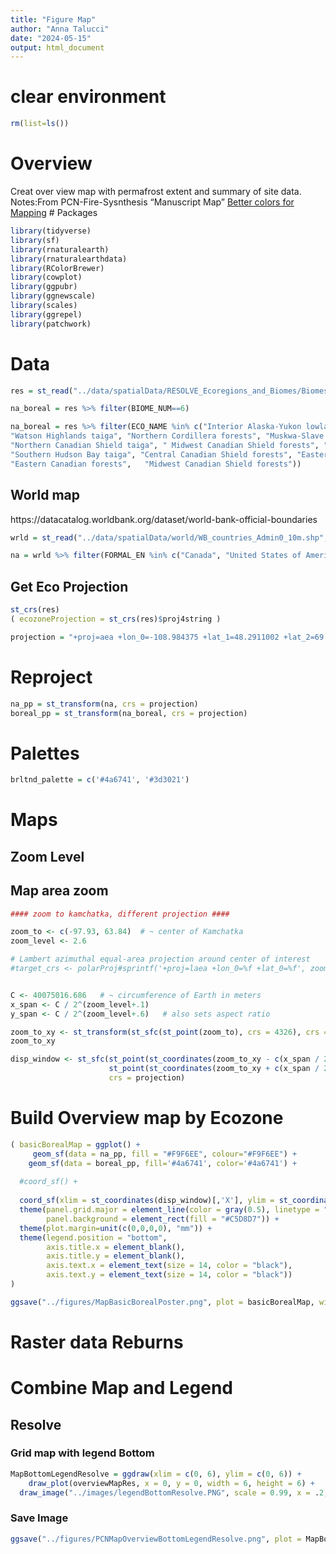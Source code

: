 ```yaml
---
title: "Figure Map"
author: "Anna Talucci"
date: "2024-05-15"
output: html_document
---
```







# clear environment
```r
rm(list=ls())
```


# Overview
Creat over view map with permafrost extent and summary of site data.
Notes:From PCN-Fire-Sysnthesis "Manuscript Map"
[Better colors for Mapping](https://www.esri.com/arcgis-blog/products/js-api-arcgis/mapping/better-colors-for-better-mapping/)
# Packages
```r
library(tidyverse)
library(sf)
library(rnaturalearth)
library(rnaturalearthdata)
library(RColorBrewer)
library(cowplot)
library(ggpubr)
library(ggnewscale)
library(scales)
library(ggrepel)
library(patchwork)
```



# Data

```r
res = st_read("../data/spatialData/RESOLVE_Ecoregions_and_Biomes/Biomes_and_Ecoregions_2017.shp", "Biomes_and_Ecoregions_2017")
```

```r
na_boreal = res %>% filter(BIOME_NUM==6)
```



```r
na_boreal = res %>% filter(ECO_NAME %in% c("Interior Alaska-Yukon lowland taiga", "Northwest Territories taiga",  
"Watson Highlands taiga", "Northern Cordillera forests", "Muskwa-Slave Lake taiga",
"Northern Canadian Shield taiga", " Midwest Canadian Shield forests", "Mid-Canada Boreal Plains forests",
"Southern Hudson Bay taiga", "Central Canadian Shield forests", "Eastern Canadian Shield taiga", 
"Eastern Canadian forests",   "Midwest Canadian Shield forests"))
```


## World map
https://datacatalog.worldbank.org/dataset/world-bank-official-boundaries

```r
wrld = st_read("../data/spatialData/world/WB_countries_Admin0_10m.shp", "WB_countries_Admin0_10m")
```


```r
na = wrld %>% filter(FORMAL_EN %in% c("Canada", "United States of America"))
```









## Get Eco Projection

```r
st_crs(res)
( ecozoneProjection = st_crs(res)$proj4string )
```


```r
projection = "+proj=aea +lon_0=-108.984375 +lat_1=48.2911002 +lat_2=69.1799501 +lat_0=58.7355252 +datum=WGS84 +units=m +no_defs"
```
# Reproject

```r
na_pp = st_transform(na, crs = projection)
boreal_pp = st_transform(na_boreal, crs = projection)
```

# Palettes

```r
brltnd_palette = c('#4a6741', '#3d3021')
```

# Maps

## Zoom Level
## Map area zoom
```r
#### zoom to kamchatka, different projection ####

zoom_to <- c(-97.93, 63.84)  # ~ center of Kamchatka
zoom_level <- 2.6

# Lambert azimuthal equal-area projection around center of interest
#target_crs <- polarProj#sprintf('+proj=laea +lon_0=%f +lat_0=%f', zoom_to[1], zoom_to[2])


C <- 40075016.686   # ~ circumference of Earth in meters
x_span <- C / 2^(zoom_level+.1)
y_span <- C / 2^(zoom_level+.6)   # also sets aspect ratio

zoom_to_xy <- st_transform(st_sfc(st_point(zoom_to), crs = 4326), crs = projection)
zoom_to_xy

disp_window <- st_sfc(st_point(st_coordinates(zoom_to_xy - c(x_span / 2, y_span / 2))),
                      st_point(st_coordinates(zoom_to_xy + c(x_span / 2, y_span / 2))),
                      crs = projection)

```



# Build Overview map by Ecozone

```r
( basicBorealMap = ggplot() +
     geom_sf(data = na_pp, fill = "#F9F6EE", colour="#F9F6EE") +
    geom_sf(data = boreal_pp, fill='#4a6741', color='#4a6741') +
  
  #coord_sf() +
  
  coord_sf(xlim = st_coordinates(disp_window)[,'X'], ylim = st_coordinates(disp_window)[,'Y']) +
  theme(panel.grid.major = element_line(color = gray(0.5), linetype = "dashed", linewidth = 0.5), 
        panel.background = element_rect(fill = "#C5D8D7")) +
  theme(plot.margin=unit(c(0,0,0,0), "mm")) + 
  theme(legend.position = "bottom", 
        axis.title.x = element_blank(), 
        axis.title.y = element_blank(),
        axis.text.x = element_text(size = 14, color = "black"),
        axis.text.y = element_text(size = 14, color = "black")) 
)

```


```r
ggsave("../figures/MapBasicBorealPoster.png", plot = basicBorealMap, width = 8, height =6, units = c("in"), dpi=600, bg = "white" )
```


# Raster data Reburns






# Combine Map and Legend

## Resolve

### Grid map with legend Bottom
```r
MapBottomLegendResolve = ggdraw(xlim = c(0, 6), ylim = c(0, 6)) +
    draw_plot(overviewMapRes, x = 0, y = 0, width = 6, height = 6) + 
  draw_image("../images/legendBottomResolve.PNG", scale = 0.99, x = .2, y = -0.1, width = 6, height = 1) 
```

### Save Image
```r
ggsave("../figures/PCNMapOverviewBottomLegendResolve.png", plot = MapBottomLegendResolve, dpi = 600, width = 6, height = 6, bg='white')
```


